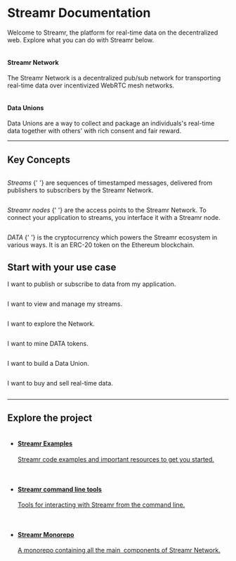 
# Streamr Documentation
Welcome to Streamr, the platform for real-time data on the decentralized web. Explore what you can do with Streamr below.

<Panels>
    <Link to={docsLinks.streamrNetwork}>
        <ImageWrap>
            <img alt="" src={Ne} srcSet={`${Ne2x} 2x`} />
        </ImageWrap>
        <div>
            <h4>
                Streamr Network
            </h4>
            <p>
                The Streamr Network is a decentralized pub/sub network for transporting
                real-time data over incentivized WebRTC mesh&nbsp;networks.
            </p>
        </div>
    </Link>
    <Link to={docsLinks.dataUnions}>
        <ImageWrap>
            <img alt="" src={Du} srcSet={`${Du2x} 2x`} />
        </ImageWrap>
        <div>
            <h4>
                Data Unions
            </h4>
            <p>
                Data Unions are a way to collect and package an individuals&apos;s real-time
                data together with others&apos; with rich consent and fair&nbsp;reward.
            </p>
        </div>
    </Link>
</Panels>

<hr />

## Key Concepts
<Concept>
    <Link to={docsLinks.streams}>
        <ConceptImageWrap>
            <img src={iconStreams} alt="" />
        </ConceptImageWrap>
        <p>
            <em>Streams</em>
            {' '}
            are sequences of timestamped messages, delivered from publishers to subscribers by the
            Streamr&nbsp;Network.
        </p>
    </Link>
</Concept>
<Concept>
    <Link to={docsLinks.introToStreamrNetwork}>
        <ConceptImageWrap>
            <img src={iconNodes} alt="" />
        </ConceptImageWrap>
        <p>
            <em>Streamr nodes</em>
            {' '}
            are the access points to the Streamr Network. To connect your application to streams,
            you interface it with a Streamr&nbsp;node.
        </p>
    </Link>
</Concept>
<Concept>
    <Link to={docsLinks.dataToken}>
        <ConceptImageWrap>
            <img src={iconDATA} alt="" />
        </ConceptImageWrap>
        <p>
            <em>DATA</em>
            {' '}
            is the cryptocurrency which powers the Streamr ecosystem in various ways. It is an
            ERC-20 token on the Ethereum&nbsp;blockchain.
        </p>
    </Link>
</Concept>

## Start with your use case
<UseCase>
    <Link to={docsLinks.publishAndSubscribe}>
        <p>
            I want to publish or subscribe to data from my&nbsp;application.
        </p>
        <img alt="" src={next} />
    </Link>
</UseCase>
<UseCase>
    <Link to={docsLinks.managingYourStreams}>
        <p>
            I want to view and manage my&nbsp;streams.
        </p>
        <img alt="" src={next} />
    </Link>
</UseCase>
<UseCase>
    <Link to={docsLinks.networkExplorer}>
        <p>
            I want to explore the&nbsp;Network.
        </p>
        <img alt="" src={next} />
    </Link>
</UseCase>
<UseCase>
    <Link to={docsLinks.mining}>
        <p>
            I want to mine DATA&nbsp;tokens.
        </p>
        <img alt="" src={next} />
    </Link>
</UseCase>
<UseCase>
    <Link to={docsLinks.dataUnions}>
        <p>
            I want to build a Data&nbsp;Union.
        </p>
        <img alt="" src={next} />
    </Link>
</UseCase>
<UseCase>
    <Link to={docsLinks.marketplace}>
        <p>
            I want to buy and sell real-time&nbsp;data.
        </p>
        <img alt="" src={next} />
    </Link>
</UseCase>

<hr />

## Explore the project
<Explore>
    <ExploreImageWrap>
        <img alt="" src={devStack} srcSet={`${devStack2x} 2x`} />
    </ExploreImageWrap>
    <ul>
        <li>
            <a href="https://github.com/streamr-dev/examples" rel="noopener noreferrer" target="_blank">
                <div>
                    <h4>
                        Streamr Examples
                    </h4>
                    <p>
                        Streamr code examples and important resources to get you started.
                    </p>
                </div>
                <img src={externalLink} alt="" />
            </a>
        </li>
        <li>
            <a href="https://github.com/streamr-dev/network-monorepo/tree/main/packages/cli-tools" rel="noopener noreferrer" target="_blank">
                <div>
                    <h4>
                        Streamr command line tools
                    </h4>
                    <p>
                        Tools for interacting with Streamr from the command line.
                    </p>
                </div>
                <img src={externalLink} alt="" />
            </a>
        </li>
        <li>
            <a href="https://github.com/streamr-dev/network-monorepo" rel="noopener noreferrer" target="_blank">
                <div>
                    <h4>
                        Streamr Monorepo
                    </h4>
                    <p>
                        A monorepo containing all the main  components of Streamr Network.
                    </p>
                </div>
                <img src={externalLink} alt="" />
            </a>
        </li>
    </ul>
</Explore>
